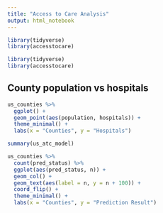 ```yaml
---
title: "Access to Care Analysis"
output: html_notebook
---
```


```r
library(tidyverse)
library(accesstocare)
```

```r
library(tidyverse)
library(accesstocare)
```

## County population vs hospitals

```r
us_counties %>% 
  ggplot() +
  geom_point(aes(population, hospitals)) +
  theme_minimal() +
  labs(x = "Counties", y = "Hospitals")
```

```r
summary(us_atc_model)
```


```r
us_counties %>% 
  count(pred_status) %>% 
  ggplot(aes(pred_status, n)) +
  geom_col() +
  geom_text(aes(label = n, y = n + 100)) +
  coord_flip() +
  theme_minimal() +
  labs(x = "Counties", y = "Prediction Result")
```




